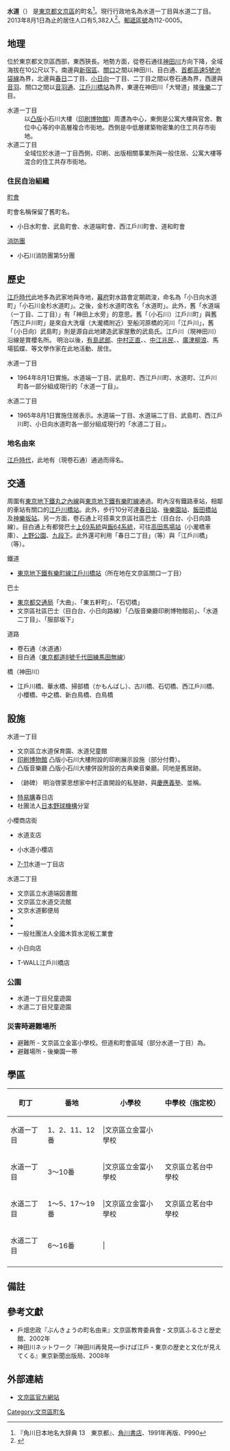 {{Pathnav|日本|東京都|文京區|name=水道|frame=1}}
{{Infobox Settlement
|official_name =  水道
|native_name =
|settlement_type = [[町|町]]
|image_skyline = Bunkyo suido1.JPG
|imagesize = 240px
|image_caption = 凸版小石川大樓付近（水道一丁目）
|image_flag =
|image_seal =
| image_map =
| map_caption =
|subdivision_type = [[國家|國家]]
|subdivision_name = [[File:Flag_of_Japan.svg|border]] [[日本|日本]]
|subdivision_type1 = [[都道府縣|都道府縣]]
|subdivision_name1 = [[File:Flag_of_Tokyo_Prefecture.svg|25px]] [[東京都|東京都]]
|subdivision_type2 = [[東京都區部|特別區]]
|subdivision_name2 = [[File:Flag_of_Bunkyo,_Tokyo.svg|25px]] [[文京區|文京區]]
|subdivision_type3 =
|subdivision_name3 =
|established_title =
|established_date =
|government_type =
|leader_title =
|leader_name =
|area_magnitude =
|area_total_km2 =
|area_land_km2 =  
|area_urban_km2 =
|area_metro_km2 =
|area_metro_sq_mi =
|population_as_of= 2013年（平成25年）8月1日
|population_footnotes =
|population_total = 5,382
|population_urban =
|population_metro =
|population_density_sq_mi =
|population_density_km2 =
| timezone = [[日本標準時間|JST]]
| utc_offset = +9
|timezone_DST =
|utc_offset_DST =
|latd=|latm=|lats=|latNS=
|longd=|longm=|longs=|longEW=
|elevation_footnotes=
|elevation_m =
|elevation_ft =
|postal_code_type = [[郵遞區號|郵遞區號]]
|postal_code = 112-0005
|area_code = 03
|registration_plate = 練馬
|website =
|footnotes =
}}
'''水道'''（{{jpn|j=水道|hg=すいどう|rm=Suidō|f=y}}） 是[[東京都|東京都]][[文京區|文京區]]的町名<ref name="kado">『角川日本地名大辞典 13　東京都』、[[角川書店|角川書店]]、1991年再版、P990</ref>。現行行政地名為水道一丁目與水道二丁目。2013年8月1日為止的居住人口有5,382人<ref>{{Cite web |url=http://www.city.bunkyo.lg.jp/sosiki_busyo_kumin_jigyou_toukei_zinko.html |title=町丁別世帯・人口（住民基本台帳）（毎月1日現在） |accessdate=2013-08-06 |archive-date=2013-05-13 |archive-url=https://web.archive.org/web/20130513181532/http://www.city.bunkyo.lg.jp/sosiki_busyo_kumin_jigyou_toukei_zinko.html |dead-url=yes }}</ref>。[[郵遞區號|郵遞區號]]為112-0005。

== 地理 ==
位於東京都文京區西部，東西狹長。地勢方面，從卷石通往[[神田川_(東京都)|神田川]]方向下降，全域海拔在10公尺以下。南邊與[[新宿區|新宿區]]、[[關口|關口]]之間以神田川、目白通、[[首都高速5號池袋線|首都高速5號池袋線]]為界，北邊與[[春日_(文京區)|春日]]二丁目、[[小日向|小日向]]一丁目、二丁目之間以卷石通為界，西邊與[[音羽|音羽]]、關口之間以[[東京都道435號音羽池袋線|音羽通]]、[[江戶川橋站|江戶川橋站]]為界，東邊在神田川「大彎道」接[[後樂|後樂]]二丁目。
; 水道一丁目
: 以[[凸版印刷_(公司)|凸版]]小石川大樓（[[印刷博物館|印刷博物館]]）周遭為中心，東側是公寓大樓與官舍、數位中心等的中高層複合市街地。西側是中低層建築物密集的住工共存市街地。
; 水道二丁目
: 全域位於水道一丁目西側，印刷、出版相關事業所與一般住居、公寓大樓等混合的住工共存市街地。

=== 住民自治組織 ===
; [[町內會|町會]]
町會名稱保留了舊町名。
* 小日水町會、武島町會、水道端町會、西江戶川町會、道和町會
; [[志願消防局|消防團]]
* 小石川消防團第5分團

== 歷史 ==
[[江戶時代|江戶時代]]此地多為武家地與寺地，[[幕府|幕府]]對水路會定期疏浚，命名為「小日向水道町」「小石川金杉水道町」。之後，金杉水道町改名「水道町」。此外，舊「水道端（一丁目、二丁目）」有「神田上水旁」的意思。舊「（小石川）江戶川町」與舊「西江戶川町」是來自大洗堰（大瀧橋附近）至船河原橋的河川「江戶川」，舊「（小日向）武島町」則是源自此地建造武家屋敷的武島氏。江戶川（現神田川）沿線是賞櫻名所。
明治以後，[[有島武郎|有島武郎]]、[[中村正直|中村正直]]、{{link-ja|內田魯庵|内田魯庵}}、[[中江兆民|中江兆民]]、{{link-ja|壺井繁治|壺井繁治}}、[[廣津柳浪|廣津柳浪]]、馬場狐蝶、{{link-ja|佐佐木喜善|佐々木喜善}}等文學作家在此地活動、居住。

; 水道一丁目
* 1964年8月1日實施{{link-ja|住居表示|住居表示}}。水道端一丁目、武島町、西江戶川町、水道町、江戶川町各一部分組成現行的「水道一丁目」。
; 水道二丁目
* 1965年8月1日實施住居表示。水道端一丁目、水道端二丁目、武島町、西江戶川町、小日向水道町各一部分組成現行的「水道二丁目」。

=== 地名由來 ===
[[江戶時代|江戶時代]]，此地有{{link-ja|神田上水|神田上水}}（現卷石通）通過而得名。

== 交通 ==
周圍有[[東京地下鐵丸之內線|東京地下鐵丸之內線]]與[[東京地下鐵有樂町線|東京地下鐵有樂町線]]通過。町內沒有鐵路車站，相鄰的車站有關口的[[江戶川橋站|江戶川橋站]]。此外，步行10分可達[[春日站_(東京都)|春日站]]、[[後樂園站|後樂園站]]、[[飯田橋站|飯田橋站]]及[[神樂坂站|神樂坂站]]。另一方面，卷石通上可搭乘文京區社區巴士{{link-ja|Bーぐる|Bーぐる}}（目白台、小日向路線）。目白通上有都營巴士[[都營巴士小瀧橋營業所|上69系統]]與[[都營巴士小瀧橋營業所|飯64系統]]，可往[[高田馬場站|高田馬場站]]（小瀧橋車庫）、[[上野恩賜公園|上野公園]]、[[九段下|九段下]]。此外還可利用「春日二丁目」（{{link-ja|都營巴士大塚支所|都営バス大塚支所|都02系統}}等）與「江戶川橋」（{{link-ja|都營巴士練馬支所|都営バス練馬支所|白61系統}}等）。

; 鐵道
* [[東京地下鐵有樂町線|東京地下鐵有樂町線]][[江戶川橋站|江戶川橋站]]（所在地在文京區關口一丁目）
; 巴士
* [[都營巴士|東京都交通局]]「大曲」、「東五軒町」、「石切橋」
*文京區社區巴士{{link-ja|Bーぐる|Bーぐる}}（目白台、小日向路線）「凸版音樂廳印刷博物館前」、「水道二丁目」、「服部坂下」
; 道路
* 卷石通（水道通）
* 目白通（[[東京都道8號千代田練馬田無線|東京都道8號千代田練馬田無線]]）
; 橋（神田川）
* 江戶川橋、華水橋、掃部橋（かもんばし）、古川橋、石切橋、西江戶川橋、小櫻橋、中之橋、新白鳥橋、白鳥橋

== 設施 ==
; 水道一丁目
* 文京區立水道保育園、水道兒童館
* [[印刷博物館|印刷博物館]] 凸版小石川大樓附設的印刷展示設施（部分付費）。
* 凸版音樂廳 凸版小石川大樓併設附設的古典樂音樂廳。同地是{{link-ja|佐佐木喜善|佐々木喜善}}舊居跡。
* {{link-ja|同人社|同人社}}（跡碑） 明治啓蒙思想家中村正直開設的私塾跡，與[[慶應義塾|慶應義塾]]、{{link-ja|杉浦重剛|杉浦重剛|稱好塾}}並稱。
* [[特易購|特易購]]春日店 
* 社團法人[[日本野球機構|日本野球機構]]分室
; 小櫻商店街
* {{link-ja|巢鴨信用金庫|巣鴨信用金庫}}水道支店
* {{link-ja|丸悅|マルエツ}}小水道小櫻店
* [[7-11|7-11]]水道一丁目店
; 水道二丁目
* 文京區立水道端図書館
* 文京區立水道交流館
* 文京水道郵便局
* {{link-ja|日本出版協會|日本出版協会|社團法人日本出版協會}}
* {{link-ja|淘宮術|淘宮術|社団法人日本淘道會}}
* 一般社團法人全國木質水泥板工業會
* {{link-ja|Daily YAMAZAKI|デイリーヤマザキ}}小日向店
* T-WALL江戶川橋店

=== 公園 ===
* 水道一丁目兒童遊園
* 水道二丁目兒童遊園

=== 災害時避難場所 ===
*避難所 - 文京區立金富小學校。但道和町會區域（部分水道一丁目）為{{link-ja|文京區立第三中學校|文京区立第三中学校}}。
*避難場所 - 後樂園一帯

== 學區 ==
{| class="wikitable"
!町丁!!番地!!小學校!!中學校（指定校）
|-
|水道一丁目||1、2、11、12番|||文京區立金富小學校 ||{{link-ja|文京區立第三中學校|文京区立第三中学校}}
|-
|水道一丁目||3〜10番|||文京區立金富小學校 ||文京區立茗台中學校
|-
|水道二丁目||1〜5、17〜19番|||文京區立金富小學校 ||文京區立茗台中學校
|-
|水道二丁目||6〜16番|||{{link-ja|文京區立小日向台町小學校|文京区立小日向台町小学校}} ||{{link-ja|文京區立音羽中學校|文京区立音羽中学校}}
|-
|}

== 備註 ==
{{reflist}}

== 參考文獻 ==
* 戶畑忠政『ぶんきょうの町名由来』文京區教育委員會・文京區ふるさと歴史館、2002年
* 神田川ネットワーク『神田川再発見―歩けば江戶・東京の歴史と文化が見えてくる』東京新聞出版局、2008年

== 外部連結 ==
* [http://www.city.bunkyo.lg.jp/ 文京區官方網站] {{Wayback|url=http://www.city.bunkyo.lg.jp/ |date=20130723025919 }}

{{文京區的町名}}
{{DEFAULTSORT:Suido}}
[[Category:文京區町名|Category:文京區町名]]